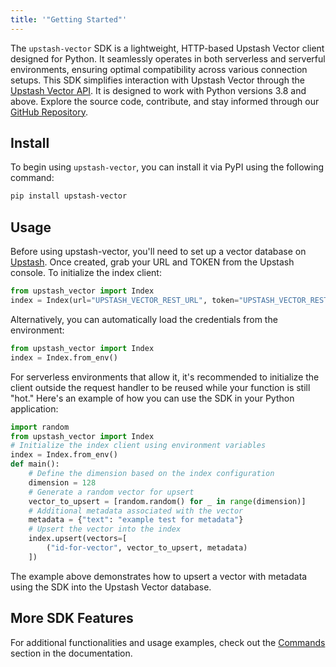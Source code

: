 ```yaml
---
title: '"Getting Started"'
---
```

The `upstash-vector` SDK is a lightweight, HTTP-based Upstash Vector client designed for Python. It seamlessly operates in both serverless and serverful environments, ensuring optimal compatibility across various connection setups.
This SDK simplifies interaction with Upstash Vector through the [Upstash Vector API](https://docs.upstash.com/vector/api/get-started).
It is designed to work with Python versions 3.8 and above.
Explore the source code, contribute, and stay informed through our [GitHub Repository](https://github.com/upstash/vector-py).
## Install
To begin using `upstash-vector`, you can install it via PyPI using the following command:
```bash
pip install upstash-vector
```
## Usage
Before using upstash-vector, you'll need to set up a vector database on [Upstash](https://console.upstash.com/). Once created, grab your URL and TOKEN from the Upstash console.
To initialize the index client:
```python
from upstash_vector import Index
index = Index(url="UPSTASH_VECTOR_REST_URL", token="UPSTASH_VECTOR_REST_TOKEN")
```
Alternatively, you can automatically load the credentials from the environment:
```python
from upstash_vector import Index
index = Index.from_env()
```
For serverless environments that allow it, it's recommended to initialize the client outside the request handler to be reused while your function is still "hot."
Here's an example of how you can use the SDK in your Python application:
```python
import random
from upstash_vector import Index
# Initialize the index client using environment variables
index = Index.from_env()
def main():
    # Define the dimension based on the index configuration
    dimension = 128
    # Generate a random vector for upsert
    vector_to_upsert = [random.random() for _ in range(dimension)]
    # Additional metadata associated with the vector
    metadata = {"text": "example test for metadata"}
    # Upsert the vector into the index
    index.upsert(vectors=[
        ("id-for-vector", vector_to_upsert, metadata)
    ])
```
The example above demonstrates how to upsert a vector with metadata using the SDK into the Upstash Vector database.
## More SDK Features
For additional functionalities and usage examples, check out the [Commands](/vector/sdks/py/example_calls) section in the documentation.